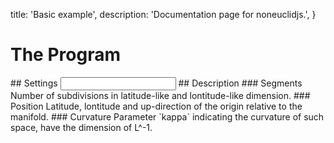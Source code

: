 
  title: 'Basic example',
  description: 'Documentation page for noneuclidjs.',
}

# The Program
<OptionsProvider>
  <Scene />
## Settings
  <Input />
</OptionsProvider>
## Description
### Segments
Number of subdivisions in latitude-like and lontitude-like dimension.
### Position
Latitude, lontitude and up-direction of the origin relative to the manifold.
### Curvature
Parameter `kappa` indicating the curvature of such space, have the dimension of L^-1.
